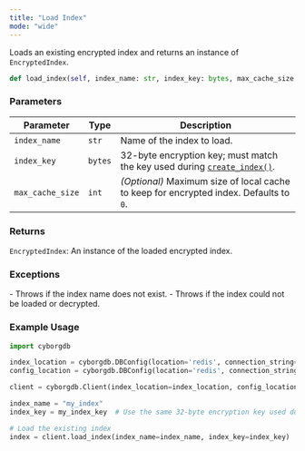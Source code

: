 ```yaml
---
title: "Load Index"
mode: "wide"
---
```


Loads an existing encrypted index and returns an instance of `EncryptedIndex`.

```python
def load_index(self, index_name: str, index_key: bytes, max_cache_size: int = 0)
```

### Parameters

| Parameter | Type | Description |
|--------------|---------|------------------------------------------------------------------------|
| `index_name` | `str` | Name of the index to load. |
| `index_key` | `bytes` | 32-byte encryption key; must match the key used during [`create_index()`](./create-index). |
| `max_cache_size` | `int` | _(Optional)_ Maximum size of local cache to keep for encrypted index. Defaults to `0`. |

### Returns

`EncryptedIndex`: An instance of the loaded encrypted index.

### Exceptions

<AccordionGroup>
    <Accordion title="ValueError">
        - Throws if the index name does not exist.
    </Accordion>
    <Accordion title="RuntimeError">
        - Throws if the index could not be loaded or decrypted.
    </Accordion>
</AccordionGroup>

### Example Usage

```python
import cyborgdb

index_location = cyborgdb.DBConfig(location='redis', connection_string="redis://localhost")
config_location = cyborgdb.DBConfig(location='redis', connection_string="redis://localhost")

client = cyborgdb.Client(index_location=index_location, config_location=config_location)

index_name = "my_index"
index_key = my_index_key  # Use the same 32-byte encryption key used during index creation

# Load the existing index
index = client.load_index(index_name=index_name, index_key=index_key)
```